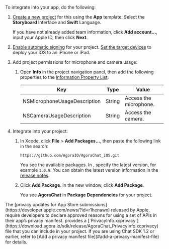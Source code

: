 <PlatformWrapper platform="ios">

To integrate <Vpd k="NAME"/> into your app, do the following:

1. [Create a new project](https://help.apple.com/xcode/mac/current/#/dev07db0e578) for this <Vpl k="NAME" /> <Vpl k="CLIENT" /> using the **App** template. Select the **Storyboard** Interface and **Swift** Language.

    If you have not already added team information, click **Add account…**, input your Apple ID, then click **Next**.

1. [Enable automatic signing](https://help.apple.com/xcode/mac/current/#/dev23aab79b4) for your project.
    [Set the target devices](https://help.apple.com/xcode/mac/current/#/deve69552ee5) to deploy your iOS <Vpl k="CLIENT" /> to an iPhone or iPad.
1. Add project permissions for microphone and camera usage:

    1. Open **Info** in the project navigation panel, then add the following properties to the [Information Property List](https://help.apple.com/xcode/mac/current/#/dev3f399a2a6):

        | Key                          | Type   | Value                  |
        |------------------------------|--------|------------------------|
        | NSMicrophoneUsageDescription | String | Access the microphone. |
        | NSCameraUsageDescription     | String | Access the camera.     |

1. Integrate <Vg k="COMPANY" /> <Vpd k="SDK" /> into your project:

    1.  In Xcode, click **File** &gt; **Add Packages...**, then paste the following link in the search:
        ```
        https://github.com/AgoraIO/AgoraChat_iOS.git
        ```

        You see the available <Vg k="COMPANY" /> packages. In **<Vpd k="IOS_PACKAGE_NAME" />**, specify the latest <Vpd k="SDK" /> version, for example `1.0.9`. You can obtain the latest version information in the [release notes](../reference/release-notes).

    1.  Click **Add Package**. In the new window, click **Add Package**.

        You see **AgoraChat** in **Package Dependencies** for your project.

<Admonition type="caution" title="Note">
The [privacy updates for App Store submissions](https://developer.apple.com/news/?id=r1henawx) released by Apple, require developers to declare approved reasons for using a set of APIs in their app’s privacy manifest. <Vg k="COMPANY" /> provides a [`PrivacyInfo.xcprivacy`](https://download.agora.io/sdk/release/AgoraChat_PrivacyInfo.xcprivacy) file that you can include in your project. If you are using Chat SDK 1.2 or earlier, refer to [Add a privacy manifest file](#add-a-privacy-manifest-file) for details. 
</Admonition>

</PlatformWrapper>
